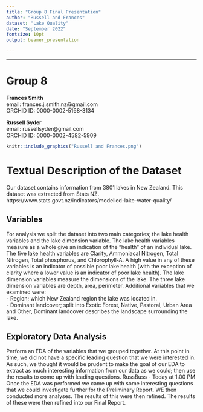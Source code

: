 ```yaml
---
title: "Group 8 Final Presentation"
author: "Russell and Frances"
dataset: "Lake Quality"
date: "September 2022"
fontsize: 10pt
output: beamer_presentation

---
```



---
# Group 8

**Frances Smith**  
email: frances.j.smith.nz@gmail.com  
ORCHID ID: 0000-0002-5168-3134

**Russell Syder**  
email: russellsyder@gmail.com  
ORCHID ID: 0000-0002-4582-5909  

```r
knitr::include_graphics("Russell and Frances.png")
```


# Textual Description of the Dataset
Our dataset contains information from 3801 lakes in New Zealand. This dataset was extracted from Stats NZ.
https://www.stats.govt.nz/indicators/modelled-lake-water-quality/  

## Variables

For analysis we split the dataset into two main categories; the lake health variables and the lake dimension variable. The lake health variables measure as a whole give an indication of the "health" of an individual lake. The five lake health variables are Clarity, Ammoniacal Nitrogen, Total Nitrogen, Total phosphorus, and Chlorophyll-A. A high value in any of these variables is an indicator of possible poor lake health (with the exception of clarity where a lower value is an indicator of poor lake health). The lake dimension variables measure the dimensions of the lake. The three lake dimension variables are depth, area, perimeter. Additional variables that we examined were:  
- Region; which New Zealand region the lake was located in.  
- Dominant landcover; split into Exotic Forest, Native, Pastoral, Urban Area and Other, Dominant landcover describes the landscape surrounding the lake. 

## Exploratory Data Analysis












Perform an EDA of the variables that we grouped together. At this point in time, we did not have a specific leading question that we were interested in. As such, we thought it would be prudent to make the goal of our EDA to extract as much interesting information from our data as  we could; then use the results to come up with leading questions.
RussBuss - Today at 1:00 PM
Once the EDA was performed we came up with some interesting questions that we could investigate further for the Preliminary Report. WE then conducted more analyses. The results of this were then refined.
The results of these were then refined into our Final Report.






